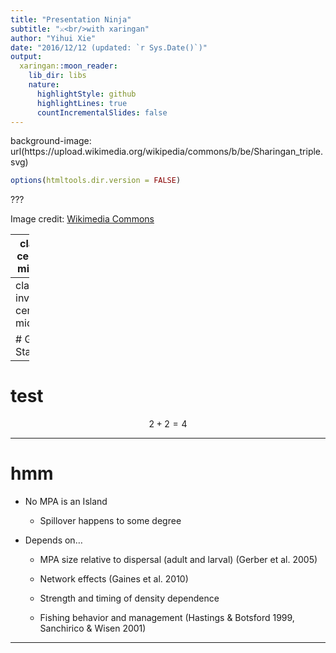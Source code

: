 ```yaml
---
title: "Presentation Ninja"
subtitle: "⚔<br/>with xaringan"
author: "Yihui Xie"
date: "2016/12/12 (updated: `r Sys.Date()`)"
output:
  xaringan::moon_reader:
    lib_dir: libs
    nature:
      highlightStyle: github
      highlightLines: true
      countIncrementalSlides: false
---
```


background-image: url(https://upload.wikimedia.org/wikipedia/commons/b/be/Sharingan_triple.svg)

```r
options(htmltools.dir.version = FALSE)
```

???

Image credit: [Wikimedia Commons](https://commons.wikimedia.org/wiki/File:Sharingan_triple.svg)

---
class: center, middle

# xaringan

### /ʃaː.'riŋ.ɡan/

---
class: inverse, center, middle

# Get Started


---


# test

$$2+2 = 4$$


---

# hmm
* No MPA is an Island

  * Spillover happens to some degree
  
* Depends on…

  * MPA size relative to dispersal (adult and larval) (Gerber et al. 2005)
  
  * Network effects (Gaines et al. 2010)
  
  * Strength and timing of density dependence
  
  * Fishing behavior and management (Hastings & Botsford 1999, Sanchirico & Wisen 2001)

---

